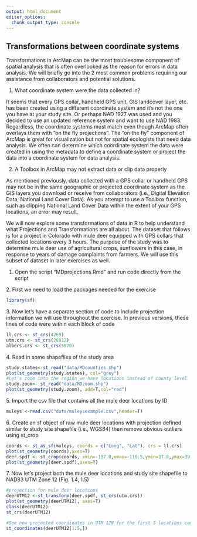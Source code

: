```yaml
---
output: html_document
editor_options: 
  chunk_output_type: console
---
```


## Transformations between coordinate systems

Transformations in ArcMap can be the most troublesome component of spatial analysis that is often overlooked as the reason for errors in data analysis. We will briefly go into the 2 most common problems requiring our assistance from collaborators and potential solutions.

1.  What coordinate system were the data collected in?

It seems that every GPS collar, handheld GPS unit, GIS landcover layer, etc. has been created using a different coordinate system and it's not the one you have at your study site. Or perhaps NAD 1927 was used and you decided to use an updated reference system and want to use NAD 1983. Regardless, the coordinate systems must match even though ArcMap often overlays them with "on the fly projections". The "on the fly" component of ArcMap is great for visualization but not for spatial ecologists that need data analysis. We often can determine which coordinate system the data were created in using the metadata to define a coordinate system or project the data into a coordinate system for data analysis.

2.  A Toolbox in ArcMap may not extract data or clip data properly

As mentioned previously, data collected with a GPS collar or handheld GPS may not be in the same geographic or projected coordinate system as the GIS layers you download or receive from collaborators (i.e., Digital Elevation Data, National Land Cover Data). As you attempt to use a Toolbox function, such as clipping National Land Cover Data within the extent of your GPS locations, an error may result.

We will now explore some transformations of data in R to help understand what Projections and Transformations are all about. The dataset that follows is for a project in Colorado with mule deer equipped with GPS collars that collected locations every 3 hours. The purpose of the study was to determine mule deer use of agricultural crops, sunflowers in this case, in response to years of damage complaints from farmers. We will use this subset of dataset in later exercises as well.

1.  Open the script "MDprojections.Rmd" and run code directly from the script

2\. First we need to load the packages needed for the exercise

```r
library(sf)
```

3\. Now let's have a separate section of code to include projection information we will use throughout the exercise. In previous versions, these lines of code were within each block of code

```r
ll.crs <- st_crs(4269)
utm.crs <- st_crs(26912)
albers.crs <- st_crs(5070)
```

4\. Read in some shapefiles of the study area

```r
study.states<-st_read("data/MDcounties.shp")
plot(st_geometry(study.states), col="grey")
#Let's zoom into the region we have locations instead of county level
study.zoom<- st_read("data/MDzoom.shp")
plot(st_geometry(study.zoom), add=T,col="red")
```

5\. Import the csv file that contains all the mule deer locations by ID

```r
muleys <-read.csv("data/muleysexample.csv",header=T)
```

6\. Create an sf object of raw mule deer locations with projection defined similar to study site shapefile (i.e., WGS84) then remove obvious outliers using st_crop

```r
coords <- st_as_sf(muleys, coords = c("Long", "Lat"), crs = ll.crs)
plot(st_geometry(coords),axes=T)
deer.spdf <- st_crop(coords, xmin=-107.0,xmax=-110.5,ymin=37.8,ymax=39.0)
plot(st_geometry(deer.spdf),axes=T)
```

7\. Now let's project both the mule deer locations and study site shapefile to NAD83 UTM Zone 12 (Fig. 1.4, 1.5)

```r
#projection for mule deer locations
deerUTM12 <-st_transform(deer.spdf, st_crs(utm.crs))
plot(st_geometry(deerUTM12), axes=T)
class(deerUTM12)
st_crs(deerUTM12)

#See new projected coordinates in UTM 12N for the first 5 locations compared to similar line of code above in latitude/longitude
st_coordinates(deerUTM12[1:5,])
```
